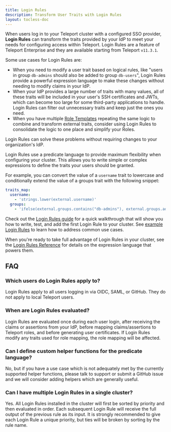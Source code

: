```yaml
---
title: Login Rules 
description: Transform User Traits with Login Rules
layout: tocless-doc
---
```


When users log in to your Teleport cluster with a configured SSO provider,
**Login Rules** can transform the traits provided by your IdP to meet your needs
for configuring access within Teleport.
Login Rules are a feature of Teleport Enterprise and they are available starting
from Teleport `v11.3.1`.

Some use cases for Login Rules are:

- When you need to modify a user trait based on logical rules, like
  "users in group `db-admins` should also be added to group `db-users`",
  Login Rules provide a powerful expression language to make these changes
  without needing to modify claims in your IdP.
- When your IdP provides a large number of traits with many values, all of these
  traits will be included in your user's SSH certificates and JWTs, which can
  become too large for some third-party applications to handle.  Login Rules can
  filter out unnecessary traits and keep just the ones you need.
- When you have multiple [Role Templates](../guides/role-templates.mdx) repeating
  the same logic to combine and transform external traits, consider using Login
  Rules to consolidate the logic to one place and simplify your Roles.

Login Rules can solve these problems without requiring changes to your
organization's IdP.

Login Rules use a predicate language to provide maximum flexibility when
configuring your cluster.
This allows you to write simple or complex expressions to define the traits your
users should be granted.

For example, you can convert the value of a `username` trait to lowercase and
conditionally extend the value of a groups trait with the following
snippet:
```yaml
traits_map:
  username:
    - 'strings.lower(external.username)'
  groups:
    - 'ifelse(external.groups.contains("db-admins"), external.groups.add("db-users"), external.groups)'
```

Check out the [Login Rules guide](guide.mdx) for a quick walkthrough
that will show you how to write, test, and add the first Login Rule to your
cluster. See [example Login Rules](guide.mdx) to
learn how to address common use cases.

When you're ready to take full advantage of Login Rules in your cluster, see the
[Login Rules Reference](../../../reference/access-controls/login-rules.mdx) for details on the expression
language that powers them.

## FAQ

### Which users do Login Rules apply to?

Login Rules apply to all users logging in via OIDC, SAML, or GitHub.
They do not apply to local Teleport users.

### When are Login Rules evaluated?

Login Rules are evaluated once during each user login, after receiving the
claims or assertions from your IdP, before mapping claims/assertions to Teleport
roles, and before generating user certificates.
If Login Rules modify any traits used for role mapping, the role mapping will be
affected.

### Can I define custom helper functions for the predicate language?

No, but if you have a use case which is not adequately met by the currently
supported helper functions, please talk to support or submit a GitHub issue and
we will consider adding helpers which are generally useful.

### Can I have multiple Login Rules in a single cluster?

Yes.
All Login Rules installed in the cluster will first be sorted by priority and
then evaluated in order.
Each subsequent Login Rule will receive the full output of the previous rule as
its input.
It is strongly recommended to give each Login Rule a unique priority, but ties
will be broken by sorting by the rule name.
